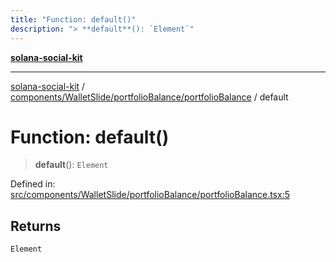 ```yaml
---
title: "Function: default()"
description: "> **default**(): `Element`"
---
```


[**solana-social-kit**](../../../../../README.mdx)

***

[solana-social-kit](../../../../../README.mdx) / [components/WalletSlide/portfolioBalance/portfolioBalance](../README.mdx) / default

# Function: default()

> **default**(): `Element`

Defined in: [src/components/WalletSlide/portfolioBalance/portfolioBalance.tsx:5](https://github.com/SendArcade/solana-app-kit/blob/bd4b3556b8f469c27ebb06f4df65b3a36b43ba3b/src/components/WalletSlide/portfolioBalance/portfolioBalance.tsx#L5)

## Returns

`Element`

